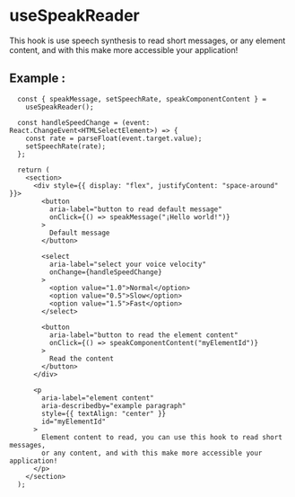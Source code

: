 
<Meta of={SpeakReader} />

# **useSpeakReader**

This hook is use speech synthesis to read short messages, or any element content, and with this make more accessible your application!

## **Example** :

```tsx
  const { speakMessage, setSpeechRate, speakComponentContent } =
    useSpeakReader();

  const handleSpeedChange = (event: React.ChangeEvent<HTMLSelectElement>) => {
    const rate = parseFloat(event.target.value);
    setSpeechRate(rate);
  };

  return (
    <section>
      <div style={{ display: "flex", justifyContent: "space-around" }}>
        <button
          aria-label="button to read default message"
          onClick={() => speakMessage("¡Hello world!")}
        >
          Default message
        </button>

        <select
          aria-label="select your voice velocity"
          onChange={handleSpeedChange}
        >
          <option value="1.0">Normal</option>
          <option value="0.5">Slow</option>
          <option value="1.5">Fast</option>
        </select>

        <button
          aria-label="button to read the element content"
          onClick={() => speakComponentContent("myElementId")}
        >
          Read the content
        </button>
      </div>

      <p
        aria-label="element content"
        aria-describedby="example paragraph"
        style={{ textAlign: "center" }}
        id="myElementId"
      >
        Element content to read, you can use this hook to read short messages,
        or any content, and with this make more accessible your application!
      </p>
    </section>
  );
```